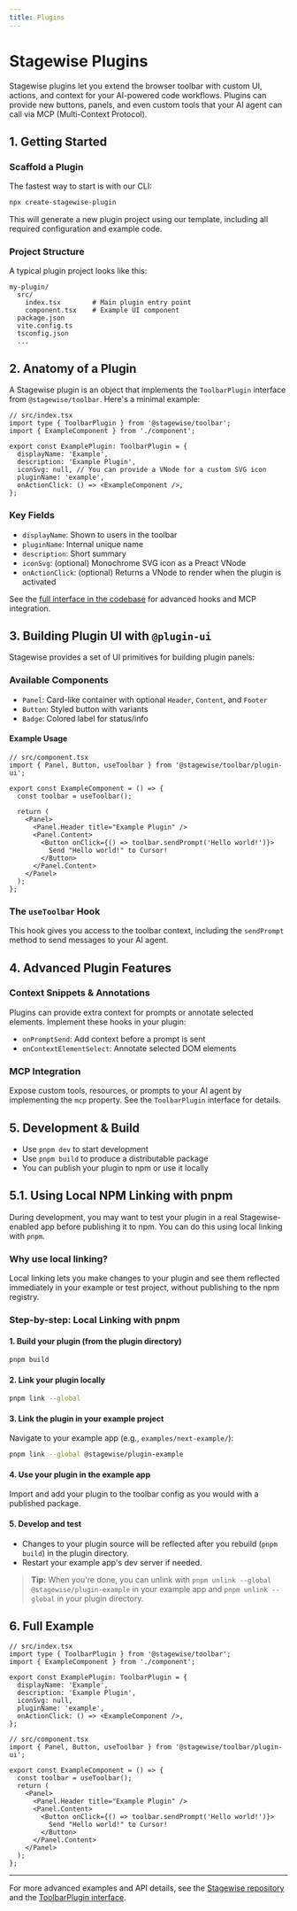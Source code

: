 ```yaml
---
title: Plugins
---
```


# Stagewise Plugins

Stagewise plugins let you extend the browser toolbar with custom UI, actions, and context for your AI-powered code workflows. Plugins can provide new buttons, panels, and even custom tools that your AI agent can call via MCP (Multi-Context Protocol).

## 1. Getting Started

### Scaffold a Plugin

The fastest way to start is with our CLI:

```bash
npx create-stagewise-plugin
```

This will generate a new plugin project using our template, including all required configuration and example code.

### Project Structure

A typical plugin project looks like this:

```
my-plugin/
  src/
    index.tsx        # Main plugin entry point
    component.tsx    # Example UI component
  package.json
  vite.config.ts
  tsconfig.json
  ...
```

## 2. Anatomy of a Plugin

A Stagewise plugin is an object that implements the `ToolbarPlugin` interface from `@stagewise/toolbar`. Here's a minimal example:

```tsx
// src/index.tsx
import type { ToolbarPlugin } from '@stagewise/toolbar';
import { ExampleComponent } from './component';

export const ExamplePlugin: ToolbarPlugin = {
  displayName: 'Example',
  description: 'Example Plugin',
  iconSvg: null, // You can provide a VNode for a custom SVG icon
  pluginName: 'example',
  onActionClick: () => <ExampleComponent />,
};
```

### Key Fields
- `displayName`: Shown to users in the toolbar
- `pluginName`: Internal unique name
- `description`: Short summary
- `iconSvg`: (optional) Monochrome SVG icon as a Preact VNode
- `onActionClick`: (optional) Returns a VNode to render when the plugin is activated

See the [full interface in the codebase](https://github.com/stagewise-io/stagewise/blob/main/toolbar/core/src/plugin.ts) for advanced hooks and MCP integration.

## 3. Building Plugin UI with `@plugin-ui`

Stagewise provides a set of UI primitives for building plugin panels:

### Available Components
- `Panel`: Card-like container with optional `Header`, `Content`, and `Footer`
- `Button`: Styled button with variants
- `Badge`: Colored label for status/info

#### Example Usage
```tsx
// src/component.tsx
import { Panel, Button, useToolbar } from '@stagewise/toolbar/plugin-ui';

export const ExampleComponent = () => {
  const toolbar = useToolbar();

  return (
    <Panel>
      <Panel.Header title="Example Plugin" />
      <Panel.Content>
        <Button onClick={() => toolbar.sendPrompt('Hello world!')}>
          Send "Hello world!" to Cursor!
        </Button>
      </Panel.Content>
    </Panel>
  );
};
```

### The `useToolbar` Hook
This hook gives you access to the toolbar context, including the `sendPrompt` method to send messages to your AI agent.

## 4. Advanced Plugin Features

### Context Snippets & Annotations
Plugins can provide extra context for prompts or annotate selected elements. Implement these hooks in your plugin:

- `onPromptSend`: Add context before a prompt is sent
- `onContextElementSelect`: Annotate selected DOM elements

### MCP Integration
Expose custom tools, resources, or prompts to your AI agent by implementing the `mcp` property. See the `ToolbarPlugin` interface for details.

## 5. Development & Build

- Use `pnpm dev` to start development
- Use `pnpm build` to produce a distributable package
- You can publish your plugin to npm or use it locally

## 5.1. Using Local NPM Linking with pnpm

During development, you may want to test your plugin in a real Stagewise-enabled app before publishing it to npm. You can do this using local linking with `pnpm`.

### Why use local linking?
Local linking lets you make changes to your plugin and see them reflected immediately in your example or test project, without publishing to the npm registry.

### Step-by-step: Local Linking with pnpm

#### 1. Build your plugin (from the plugin directory)
```bash
pnpm build
```

#### 2. Link your plugin locally
```bash
pnpm link --global
```

#### 3. Link the plugin in your example project
Navigate to your example app (e.g., `examples/next-example/`):
```bash
pnpm link --global @stagewise/plugin-example
```

#### 4. Use your plugin in the example app
Import and add your plugin to the toolbar config as you would with a published package.

#### 5. Develop and test
- Changes to your plugin source will be reflected after you rebuild (`pnpm build`) in the plugin directory.
- Restart your example app's dev server if needed.

> **Tip:** When you're done, you can unlink with `pnpm unlink --global @stagewise/plugin-example` in your example app and `pnpm unlink --global` in your plugin directory.

## 6. Full Example

```tsx
// src/index.tsx
import type { ToolbarPlugin } from '@stagewise/toolbar';
import { ExampleComponent } from './component';

export const ExamplePlugin: ToolbarPlugin = {
  displayName: 'Example',
  description: 'Example Plugin',
  iconSvg: null,
  pluginName: 'example',
  onActionClick: () => <ExampleComponent />,
};

// src/component.tsx
import { Panel, Button, useToolbar } from '@stagewise/toolbar/plugin-ui';

export const ExampleComponent = () => {
  const toolbar = useToolbar();
  return (
    <Panel>
      <Panel.Header title="Example Plugin" />
      <Panel.Content>
        <Button onClick={() => toolbar.sendPrompt('Hello world!')}>
          Send "Hello world!" to Cursor!
        </Button>
      </Panel.Content>
    </Panel>
  );
};
```

---

For more advanced examples and API details, see the [Stagewise repository](https://github.com/stagewise-io/stagewise) and the [ToolbarPlugin interface](https://github.com/stagewise-io/stagewise/blob/main/toolbar/core/src/plugin.ts). 